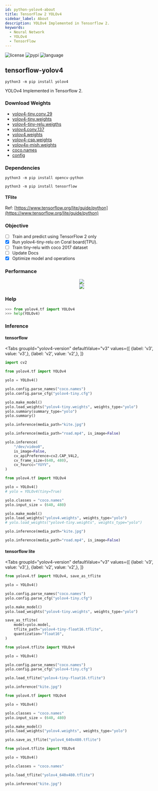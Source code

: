 ```yaml
---
id: python-yolov4-about
title: TensorFlow 2 YOLOv4
sidebar_label: About
description: YOLOv4 Implemented in Tensorflow 2.
keywords:
  - Neural Network
  - YOLOv4
  - TensorFlow
---
```



![license](https://img.shields.io/github/license/hhk7734/tensorflow-yolov4)
![pypi](https://img.shields.io/pypi/v/yolov4)
![language](https://img.shields.io/github/languages/top/hhk7734/tensorflow-yolov4)

## tensorflow-yolov4

```shell
python3 -m pip install yolov4
```

YOLOv4 Implemented in Tensorflow 2.

### Download Weights

- [yolov4-tiny.conv.29](https://drive.google.com/file/d/1WtOuGfUgNyNfALo5_VhQ1kb5QenRE0Gt/view?usp=sharing)
- [yolov4-tiny.weights](https://drive.google.com/file/d/1GJwGiR7rizY_19c_czuLN8p31BwkhWY5/view?usp=sharing)
- [yolov4-tiny-relu.weigths](https://drive.google.com/file/d/1K1Nh9j0K-Bj4w2qa_9cE0NrK9vz6BhOF/view?usp=sharing)
- [yolov4.conv.137](https://drive.google.com/file/d/1li1pUtqpXj_-ZXxA8wJq-nzW8h2HWsrP/view?usp=sharing)
- [yolov4.weights](https://drive.google.com/file/d/15P4cYyZ2Sd876HKAEWSmeRdFl_j-0upi/view?usp=sharing)
- [yolov4-csp.weights](https://drive.google.com/file/d/1EZYBwn68gFsM1Qy2VWjsmuVf2kb37BM8/view?usp=sharing)
- [yolov4x-mish.weights](https://drive.google.com/file/d/1T9Ncvu11ge1mpV8DGBAJGUMQyfNtrs3v/view?usp=sharing)
- [coco.names](https://github.com/hhk7734/tensorflow-yolov4/tree/master/test/dataset)
- [config](https://github.com/hhk7734/tensorflow-yolov4/tree/master/config)

### Dependencies

```shell
python3 -m pip install opencv-python
```

```shell
python3 -m pip install tensorflow
```

#### TFlite

Ref: [https://www.tensorflow.org/lite/guide/python](https://www.tensorflow.org/lite/guide/python)

### Objective

- [ ] Train and predict using TensorFlow 2 only
- [x] Run yolov4-tiny-relu on Coral board(TPU).
- [ ] Train tiny-relu with coco 2017 dataset
- [ ] Update Docs
- [x] Optimize model and operations

### Performance

<center>
  <img
    src={useBaseUrl('img/lang/python/libraries/yolov4/yolov4-performance.png')}
  />
</center>

<center>
  <img
    src={useBaseUrl(
      'img/lang/python/libraries/yolov4/yolov4-performance-tiny.png'
    )}
  />
</center>

### Help

```python
>>> from yolov4.tf import YOLOv4
>>> help(YOLOv4)
```

### Inference

#### tensorflow

<Tabs
    groupId="yolov4-version"
    defaultValue="v3"
    values={[
        {label: 'v3', value: 'v3',},
        {label: 'v2', value: 'v2',},
    ]}
>

<TabItem value="v3">

```python
import cv2

from yolov4.tf import YOLOv4

yolo = YOLOv4()

yolo.config.parse_names("coco.names")
yolo.config.parse_cfg("yolov4-tiny.cfg")

yolo.make_model()
yolo.load_weights("yolov4-tiny.weights", weights_type="yolo")
yolo.summary(summary_type="yolo")
yolo.summary()

yolo.inference(media_path="kite.jpg")

yolo.inference(media_path="road.mp4", is_image=False)

yolo.inference(
    "/dev/video0",
    is_image=False,
    cv_apiPreference=cv2.CAP_V4L2,
    cv_frame_size=(640, 480),
    cv_fourcc="YUYV",
)
```

</TabItem>

<TabItem value="v2">

```python
from yolov4.tf import YOLOv4

yolo = YOLOv4()
# yolo = YOLOv4(tiny=True)

yolo.classes = "coco.names"
yolo.input_size = (640, 480)

yolo.make_model()
yolo.load_weights("yolov4.weights", weights_type="yolo")
# yolo.load_weights("yolov4-tiny.weights", weights_type="yolo")

yolo.inference(media_path="kite.jpg")

yolo.inference(media_path="road.mp4", is_image=False)
```

</TabItem>

</Tabs>

#### tensorflow lite

<Tabs
    groupId="yolov4-version"
    defaultValue="v3"
    values={[
        {label: 'v3', value: 'v3',},
        {label: 'v2', value: 'v2',},
    ]}
>

<TabItem value="v3">

```python
from yolov4.tf import YOLOv4, save_as_tflite

yolo = YOLOv4()

yolo.config.parse_names("coco.names")
yolo.config.parse_cfg("yolov4-tiny.cfg")

yolo.make_model()
yolo.load_weights("yolov4-tiny.weights", weights_type="yolo")

save_as_tflite(
    model=yolo.model,
    tflite_path="yolov4-tiny-float16.tflite",
    quantization="float16",
)
```

```python
from yolov4.tflite import YOLOv4

yolo = YOLOv4()

yolo.config.parse_names("coco.names")
yolo.config.parse_cfg("yolov4-tiny.cfg")

yolo.load_tflite("yolov4-tiny-float16.tflite")

yolo.inference("kite.jpg")
```

</TabItem>

<TabItem value="v2">

```python
from yolov4.tf import YOLOv4

yolo = YOLOv4()

yolo.classes = "coco.names"
yolo.input_size = (640, 480)

yolo.make_model()
yolo.load_weights("yolov4.weights", weights_type="yolo")

yolo.save_as_tflite("yolov4_640x480.tflite")
```

```python
from yolov4.tflite import YOLOv4

yolo = YOLOv4()

yolo.classes = "coco.names"

yolo.load_tflite("yolov4_640x480.tflite")

yolo.inference("kite.jpg")
```

</TabItem>

</Tabs>
